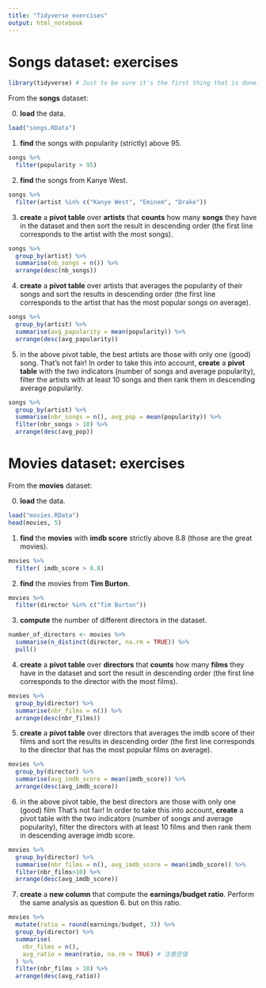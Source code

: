 ```yaml
---
title: "Tidyverse exercises"
output: html_notebook
---
```


# Songs dataset: exercises

```r
library(tidyverse) # Just to be sure it's the first thing that is done...
```


From the **songs** dataset:

0. **load** the data.
```r
load("songs.RData")
```

1. **find** the songs with popularity (strictly) above 95. 
```r
songs %>%
  filter(popularity > 95)
```


2. **find** the songs from Kanye West.  
```r
songs %>%
  filter(artist %in% c("Kanye West", "Eminem", "Drake"))
```


3. **create** a **pivot table** over **artists** that **counts** how many **songs** they have in the dataset and then sort the result in descending order (the first line corresponds to the artist with the most songs).  
```r
songs %>%
  group_by(artist) %>%
  summarise(nb_songs = n()) %>%
  arrange(desc(nb_songs))
```


4. **create** a **pivot table** over artists that averages the popularity of their songs and sort the results in descending order (the first line corresponds to the artist that has the most popular songs on average).  
```r
songs %>%
  group_by(artist) %>%
  summarise(avg_papularity = mean(popularity)) %>%
  arrange(desc(avg_papularity))
```


5. in the above pivot table, the best artists are those with only one (good) song. That's not fair! In order to take this into account, **create** a **pivot table** with the two indicators (number of songs and average popularity), filter the artists with at least 10 songs and then rank them in descending average popularity.
```r
songs %>%
  group_by(artist) %>%
  summarise(nbr_songs = n(), avg_pop = mean(popularity)) %>%
  filter(nbr_songs > 10) %>%
  arrange(desc(avg_pop))
```



# Movies dataset: exercises

From the **movies** dataset:

0. **load** the data.
```r
load("movies.RData")
head(movies, 5)
```

1. **find** the **movies** with **imdb score** strictly above 8.8 (those are the great movies).
```r
movies %>%
  filter( imdb_score > 8.8)
```


2. **find** the movies from **Tim Burton**. 
```r
movies %>%
  filter(director %in% c("Tim Burton"))
```


3. **compute** the number of different directors in the dataset.
```r
number_of_directors <- movies %>%
  summarise(n_distinct(director, na.rm = TRUE)) %>%
  pull()
```

4. **create** a **pivot table** over **directors** that **counts** how many **films** they have in the dataset and sort the result in descending order (the first line corresponds to the director with the most films).  
```r
movies %>%
  group_by(director) %>%
  summarise(nbr_films = n()) %>%
  arrange(desc(nbr_films))
```


5. **create** a **pivot table** over directors that averages the imdb score of their films and sort the results in descending order (the first line corresponds to the director that has the most popular films on average).  
```r
movies %>%
  group_by(director) %>%
  summarise(avg_imdb_score = mean(imdb_score)) %>%
  arrange(desc(avg_imdb_score))
```


6. in the above pivot table, the best directors are those with only one (good) film That's not fair! In order to take this into account, **create** a pivot table with the two indicators (number of songs and average popularity), filter the directors with at least 10 films and then rank them in descending average imdb score. 
```r
movies %>%
  group_by(director) %>%
  summarise(nbr_films = n(), avg_imdb_score = mean(imdb_score)) %>%
  filter(nbr_films>10) %>%
  arrange(desc(avg_imdb_score))
```


7. **create** a **new column** that compute the **earnings/budget ratio**. Perform the same analysis as question 6. but on this ratio.
```r
movies %>%
  mutate(ratio = round(earnings/budget, 3)) %>% 
  group_by(director) %>%
  summarise(
    nbr_films = n(),  
    avg_ratio = mean(ratio, na.rm = TRUE) # 注意空值
  ) %>%
  filter(nbr_films > 10) %>%
  arrange(desc(avg_ratio))
```

